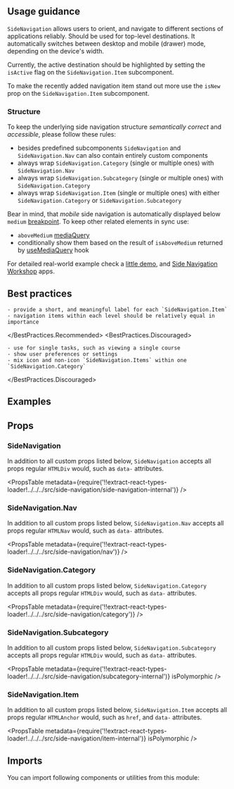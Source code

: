 


<Layout title="Side Navigation" description="Standardizes and creates consistent navigation experience across DataCamp products.">

## Usage guidance

`SideNavigation` allows users to orient, and navigate to different sections of applications reliably. Should be used for top-level destinations. It automatically switches between desktop and mobile (drawer) mode, depending on the device's width.

Currently, the active destination should be highlighted by setting the `isActive` flag on the `SideNavigation.Item` subcomponent.

To make the recently added navigation item stand out more use the `isNew` prop on the `SideNavigation.Item` subcomponent.

### Structure

To keep the underlying side navigation structure _semantically correct_ and _accessible_, please follow these rules:

- besides predefined subcomponents `SideNavigation` and `SideNavigation.Nav` can also contain entirely custom components
- always wrap `SideNavigation.Category` (single or multiple ones) with `SideNavigation.Nav`
- always wrap `SideNavigation.Subcategory` (single or multiple ones) with `SideNavigation.Category`
- always wrap `SideNavigation.Item` (single or multiple ones) with either `SideNavigation.Category` or `SideNavigation.Subcategory`

Bear in mind, that _mobile_ side navigation is automatically displayed below `medium` [breakpoint](/foundation/design-tokens/#all-available-tokens). To keep other related elements in sync use:

- `aboveMedium` [mediaQuery](/components/helpers/#mediaquery)
- conditionally show them based on the result of `isAboveMedium` returned by [useMediaQuery](/components/hooks/#usemediaquery) hook

For detailed real-world example check a [little demo](https://waffles-grid.surge.sh/), and [Side Navigation Workshop](https://github.com/datacamp-engineering/side-nav-workshop) apps.

## Best practices

<BestPractices>
  <BestPractices.Recommended>

    - provide a short, and meaningful label for each `SideNavigation.Item`
    - navigation items within each level should be relatively equal in importance

  </BestPractices.Recommended>
  <BestPractices.Discouraged>

    - use for single tasks, such as viewing a single course
    - show user preferences or settings
    - mix icon and non-icon `SideNavigation.Items` within one `SideNavigation.Category`

  </BestPractices.Discouraged>
</BestPractices>

## Examples

<Example title="Basic usage" path="side-navigation/basic-usage">
  <BasicUsage />
</Example>

<Example title="Advanced usage" path="side-navigation/advanced-usage">
  <AdvancedUsage />
</Example>

## Props

### SideNavigation

In addition to all custom props listed below, `SideNavigation` accepts all props regular `HTMLDiv` would, such as `data-` attributes.

<PropsTable
  metadata={require('!!extract-react-types-loader!../../../src/side-navigation/side-navigation-internal')}
/>

### SideNavigation.Nav

In addition to all custom props listed below, `SideNavigation.Nav` accepts all props regular `HTMLNav` would, such as `data-` attributes.

<PropsTable
  metadata={require('!!extract-react-types-loader!../../../src/side-navigation/nav')}
/>

### SideNavigation.Category

In addition to all custom props listed below, `SideNavigation.Category` accepts all props regular `HTMLDiv` would, such as `data-` attributes.

<PropsTable
  metadata={require('!!extract-react-types-loader!../../../src/side-navigation/category')}
/>

### SideNavigation.Subcategory

In addition to all custom props listed below, `SideNavigation.Subcategory` accepts all props regular `HTMLDiv` would, such as `data-` attributes.

<PropsTable
  metadata={require('!!extract-react-types-loader!../../../src/side-navigation/subcategory-internal')}
  isPolymorphic
/>

### SideNavigation.Item

In addition to all custom props listed below, `SideNavigation.Item` accepts all props regular `HTMLAnchor` would, such as `href`, and `data-` attributes.

<PropsTable
  metadata={require('!!extract-react-types-loader!../../../src/side-navigation/item-internal')}
  isPolymorphic
/>

## Imports

You can import following components or utilities from this module:

<Imports
  module={SideNavigationExports}
  path="@datacamp/waffles/side-navigation"
/>

</Layout>
